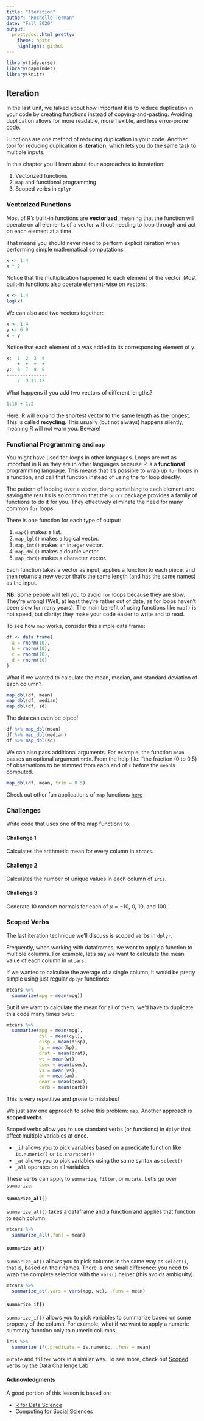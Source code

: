 ```yaml
---
title: "Iteration"
author: "Rochelle Terman"
date: "Fall 2020"
output:
  prettydoc::html_pretty:
    theme: hpstr
    highlight: github
---
```


```r
library(tidyverse)
library(gapminder)
library(knitr)
```

## Iteration

In the last unit, we talked about how important it is to reduce duplication in your code by creating functions instead of copying-and-pasting. Avoiding duplication allows for more readable, more flexible, and less error-prone code.

Functions are one method of reducing duplication in your code. Another tool for reducing duplication is **iteration**, which lets you do the same task to multiple inputs.

In this chapter you’ll learn about four approaches to iteratation:

1. Vectorized functions
2. `map` and functional programming
3. Scoped verbs in `dplyr`

### Vectorized Functions

Most of R’s built-in functions are **vectorized**, meaning that the function will operate on all elements of a vector without needing to loop through and act on each element at a time. 

That means you should never need to perform explicit iteration when performing simple mathematical computations.

```r
x <- 1:4
x * 2
```

Notice that the multiplication happened to each element of the vector. Most built-in functions also operate element-wise on vectors:

```r
x <- 1:4
log(x)
```

We can also add two vectors together:

```r
x <- 1:4
y <- 6:9
x + y
```

Notice that each element of x was added to its corresponding element of y:

```r
x:  1  2  3  4
    +  +  +  +
y:  6  7  8  9
---------------
    7  9 11 13
```

What happens if you add two vectors of different lengths?

```r
1:10 + 1:2
```

Here, R will expand the shortest vector to the same length as the longest. This is called **recycling**. This usually (but not always) happens silently, meaning R will not warn you. Beware! 

### Functional Programming and `map`

You might have used for-loops in other languages. Loops are not as important in R as they are in other languages because R is a **functional** programming language. This means that it’s possible to wrap up `for` loops in a function, and call that function instead of using the for loop directly.

The pattern of looping over a vector, doing something to each element and saving the results is so common that the `purrr` package provides a family of functions to do it for you. They effectively eliminate the need for many common `for` loops. 

There is one function for each type of output:

1. `map()` makes a list.
2. `map_lgl()` makes a logical vector.
3. `map_int()` makes an integer vector.
4. `map_dbl()` makes a double vector.
5. `map_chr()` makes a character vector.

Each function takes a vector as input, applies a function to each piece, and then returns a new vector that’s the same length (and has the same names) as the input.

**NB**: Some people will tell you to avoid `for` loops because they are slow. They’re wrong! (Well, at least they’re rather out of date, as for loops haven’t been slow for many years). The main benefit of using functions like `map()` is not speed, but clarity: they make your code easier to write and to read.

To see how `map` works, consider this simple data frame:

```r
df <- data.frame(
  a = rnorm(10),
  b = rnorm(10),
  c = rnorm(10),
  d = rnorm(10)
)
```

What if we wanted to calculate the mean, median, and standard deviation of each column?

```r
map_dbl(df, mean)
map_dbl(df, median)
map_dbl(df, sd)
```

The data can even be piped!

```r
df %>% map_dbl(mean)
df %>% map_dbl(median)
df %>% map_dbl(sd)
```

We can also pass additional arguments. For example, the function `mean` passes an optional argument `trim`. From the help file: "the fraction (0 to 0.5) of observations to be trimmed from each end of `x` before the `mean`is computed.

```r
map_dbl(df, mean, trim = 0.5)
```

Check out other fun applications of `map` functions [here](https://r4ds.had.co.nz/iteration.html#the-map-functions)


### Challenges

Write code that uses one of the map functions to:

#### Challenge 1 {-}

Calculates the arithmetic mean for every column in `mtcars`.

#### Challenge 2 {-}

Calculates the number of unique values in each column of `iris`. 

#### Challenge 3 {-}

Generate 10 random normals for each of $\mu = -10$, $0$, $10$, and $100$.


### Scoped Verbs

The last iteration technique we'll discuss is scoped verbs in `dplyr`.

Frequently, when working with dataframes, we want to apply a function to multiple columns. For example, let's say we want to calculate the mean value of each column in `mtcars`. 

If we wanted to calculate the average of a single column, it would be pretty simple using just regular `dplyr` functions:

```r
mtcars %>%
  summarize(mpg = mean(mpg))
```

But if we want to calculate the mean for all of them, we’d have to duplicate this code many times over:

```r
mtcars %>%
  summarize(mpg = mean(mpg),
            cyl = mean(cyl),
            disp = mean(disp),
            hp = mean(hp),
            drat = mean(drat),
            wt = mean(wt),
            qsec = mean(qsec),
            vs = mean(vs),
            am = mean(am),
            gear = mean(gear),
            carb = mean(carb))
```

This is very repetitive and prone to mistakes! 

We just saw one approach to solve this problem: `map`. Another approach is __scoped verbs__. 

Scoped verbs allow you to use standard verbs (or functions) in `dplyr` that affect multiple variables at once.

- `_if` allows you to pick variables based on a predicate function like `is.numeric()` or `is.character()`
- `_at` allows you to pick variables using the same syntax as `select()`
- `_all` operates on all variables

These verbs can apply to `summarize`, `filter`, or `mutate`. Let's go over `summarize`:

#### `summarize_all()` {-}

`summarize_all()` takes a dataframe and a function and applies that function to each column:

```r
mtcars %>%
  summarize_all(.funs = mean)
```


#### `summarize_at()` {-}

`summarize_at()` allows you to pick columns in the same way as `select()`, that is, based on their names. There is one small difference: you need to wrap the complete selection with the `vars()` helper (this avoids ambiguity).

```r
mtcars %>%
  summarize_at(.vars = vars(mpg, wt), .funs = mean)
```

#### `summarize_if()` {-}

`summarize_if()` allows you to pick variables to summarize based on some property of the column. For example, what if we want to apply a numeric summary function only to numeric columns:

```r
iris %>%
  summarize_if(.predicate = is.numeric, .funs = mean)
```

`mutate` and `filter` work in a similar way. To see more, check out [Scoped verbs by the Data Challenge Lab](https://dcl-2017-04.github.io/curriculum/manip-scoped.html)

#### Acknowledgments {-}

A good portion of this lesson is based on:

- [R for Data Science](https://r4ds.had.co.nz/)
- [Computing for Social Sciences](https://cfss.uchicago.edu)